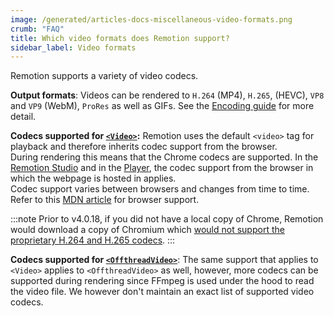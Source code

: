 ```yaml
---
image: /generated/articles-docs-miscellaneous-video-formats.png
crumb: "FAQ"
title: Which video formats does Remotion support?
sidebar_label: Video formats
---
```


Remotion supports a variety of video codecs.

**Output formats**: Videos can be rendered to `H.264` (MP4), `H.265`, (HEVC), `VP8` and `VP9` (WebM), `ProRes` as well as GIFs. See the [Encoding guide](/docs/encoding) for more detail.

**Codecs supported for [`<Video>`](/docs/video):** Remotion uses the default `<video>` tag for playback and therefore inherits codec support from the browser.  
During rendering this means that the Chrome codecs are supported. In the [Remotion Studio](/docs/terminology/studio) and in the [Player](/docs/terminology/player), the codec support from the browser in which the webpage is hosted in applies.  
Codec support varies between browsers and changes from time to time. Refer to this [MDN article](https://developer.mozilla.org/en-US/docs/Web/Media/Formats/Video_codecs) for browser support.

:::note
Prior to v4.0.18, if you did not have a local copy of Chrome, Remotion would download a copy of Chromium which [would not support the proprietary H.264 and H.265 codecs](/docs/miscellaneous/chrome-headless-shell).
:::

**Codecs supported for [`<OffthreadVideo>`](/docs/offthreadvideo)**: The same support that applies to `<Video>` applies to `<OffthreadVideo>` as well, however, more codecs can be supported during rendering since FFmpeg is used under the hood to read the video file. We however don't maintain an exact list of supported video codecs.
